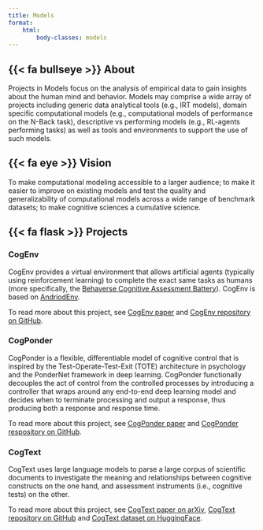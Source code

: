 ```yaml
---
title: Models
format:
    html:
        body-classes: models
---
```


## {{< fa bullseye >}} About

Projects in Models focus on the analysis of empirical data to gain insights about the human mind and behavior. Models may comprise a wide array of projects including generic data analytical tools (e.g., IRT models), domain specific computational models (e.g., computational models of performance on the N-Back task), descriptive vs performing models (e.g., RL-agents performing tasks) as well as tools and environments to support the use of such models.

## {{< fa eye >}} Vision
To make computational modeling accessible to a larger audience; to make it easier to improve on existing models and test the quality and generalizability of computational models across a wide range of benchmark datasets; to make cognitive sciences a cumulative science.

## {{< fa flask >}} Projects

### CogEnv
CogEnv provides a virtual environment that allows artificial agents (typically using reinforcement learning) to complete the exact same tasks as humans (more specifically, the [Behaverse Cognitive Assessment Battery](/assessments/index.qmd)). CogEnv is based on [AndriodEnv](https://arxiv.org/abs/2105.13231 ).

::: {.callout}

To read more about this project, see [CogEnv paper](https://2022.ccneuro.org/proceedings/0000205.pdf?pn=1198) and [CogEnv repository on GitHub](https://github.com/morteza/CogEnv).

:::


### CogPonder
CogPonder is a flexible, differentiable model of cognitive control that is inspired by the Test-Operate-Test-Exit (TOTE) architecture in psychology and the PonderNet framework in deep learning. CogPonder functionally decouples the act of control from the controlled processes by introducing a controller that wraps around any end-to-end deep learning model and decides when to terminate processing and output a response, thus producing both a response and response time.


::: {.callout}

To read more about this project, see [CogPonder paper](https://2023.ccneuro.org/proceedings/0001148.pdf) and [CogPonder respository on GitHub](https://github.com/morteza/CogPonder).

:::



### CogText
CogText uses large language models to parse a large corpus of scientific documents to investigate the meaning and relationships between cognitive constructs on the one hand, and assessment instruments (i.e., cognitive tests) on the other.


::: {.callout}

To read more about this project, see [CogText paper on arXiv](https://arxiv.org/abs/2203.11016), [CogText repository on GitHub](https://github.com/morteza/CogText) and [CogText dataset on HuggingFace](https://huggingface.co/datasets/morteza/cogtext).

:::

